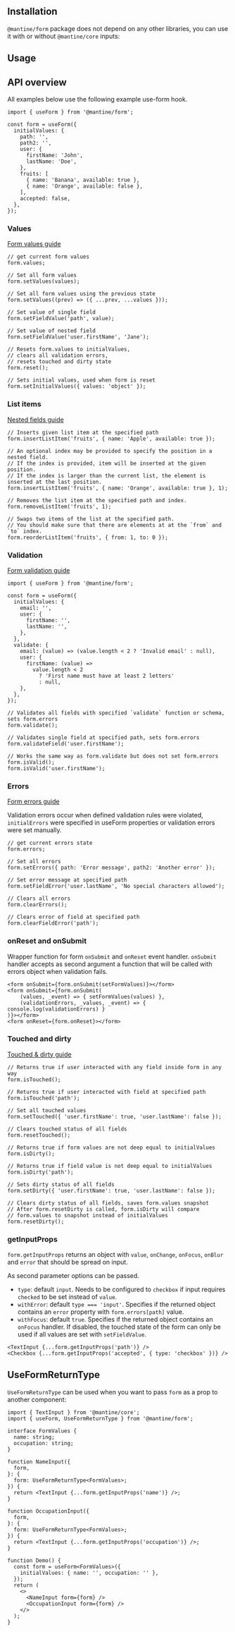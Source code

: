

## Installation

`@mantine/form` package does not depend on any other libraries, you can use it with or without `@mantine/core` inputs:

<InstallScript packages="@mantine/form" />

## Usage

<Demo data={FormDemos.usage} />

## API overview

All examples below use the following example use-form hook.

```tsx
import { useForm } from '@mantine/form';

const form = useForm({
  initialValues: {
    path: '',
    path2: '',
    user: {
      firstName: 'John',
      lastName: 'Doe',
    },
    fruits: [
      { name: 'Banana', available: true },
      { name: 'Orange', available: false },
    ],
    accepted: false,
  },
});
```

### Values

[Form values guide](/form/values/)

```tsx
// get current form values
form.values;

// Set all form values
form.setValues(values);

// Set all form values using the previous state
form.setValues((prev) => ({ ...prev, ...values }));

// Set value of single field
form.setFieldValue('path', value);

// Set value of nested field
form.setFieldValue('user.firstName', 'Jane');

// Resets form.values to initialValues,
// clears all validation errors,
// resets touched and dirty state
form.reset();

// Sets initial values, used when form is reset
form.setInitialValues({ values: 'object' });
```

### List items

[Nested fields guide](/form/nested/)

```tsx
// Inserts given list item at the specified path
form.insertListItem('fruits', { name: 'Apple', available: true });

// An optional index may be provided to specify the position in a nested field.
// If the index is provided, item will be inserted at the given position.
// If the index is larger than the current list, the element is inserted at the last position.
form.insertListItem('fruits', { name: 'Orange', available: true }, 1);

// Removes the list item at the specified path and index.
form.removeListItem('fruits', 1);

// Swaps two items of the list at the specified path.
// You should make sure that there are elements at at the `from` and `to` index.
form.reorderListItem('fruits', { from: 1, to: 0 });
```

### Validation

[Form validation guide](/form/validation/)

```tsx
import { useForm } from '@mantine/form';

const form = useForm({
  initialValues: {
    email: '',
    user: {
      firstName: '',
      lastName: '',
    },
  },
  validate: {
    email: (value) => (value.length < 2 ? 'Invalid email' : null),
    user: {
      firstName: (value) =>
        value.length < 2
          ? 'First name must have at least 2 letters'
          : null,
    },
  },
});

// Validates all fields with specified `validate` function or schema, sets form.errors
form.validate();

// Validates single field at specified path, sets form.errors
form.validateField('user.firstName');

// Works the same way as form.validate but does not set form.errors
form.isValid();
form.isValid('user.firstName');
```

### Errors

[Form errors guide](/form/errors/)

Validation errors occur when defined validation rules were violated, `initialErrors` were specified in useForm properties
or validation errors were set manually.

```tsx
// get current errors state
form.errors;

// Set all errors
form.setErrors({ path: 'Error message', path2: 'Another error' });

// Set error message at specified path
form.setFieldError('user.lastName', 'No special characters allowed');

// Clears all errors
form.clearErrors();

// Clears error of field at specified path
form.clearFieldError('path');
```

### onReset and onSubmit

Wrapper function for form `onSubmit` and `onReset` event handler. `onSubmit` handler accepts as second argument a function
that will be called with errors object when validation fails.

```tsx
<form onSubmit={form.onSubmit(setFormValues)}></form>
<form onSubmit={form.onSubmit(
    (values, _event) => { setFormValues(values) },
    (validationErrors, _values, _event) => { console.log(validationErrors) }
)}></form>
<form onReset={form.onReset}></form>
```

### Touched and dirty

[Touched & dirty guide](/form/status/)

```tsx
// Returns true if user interacted with any field inside form in any way
form.isTouched();

// Returns true if user interacted with field at specified path
form.isTouched('path');

// Set all touched values
form.setTouched({ 'user.firstName': true, 'user.lastName': false });

// Clears touched status of all fields
form.resetTouched();

// Returns true if form values are not deep equal to initialValues
form.isDirty();

// Returns true if field value is not deep equal to initialValues
form.isDirty('path');

// Sets dirty status of all fields
form.setDirty({ 'user.firstName': true, 'user.lastName': false });

// Clears dirty status of all fields, saves form.values snapshot
// After form.resetDirty is called, form.isDirty will compare
// form.values to snapshot instead of initialValues
form.resetDirty();
```

### getInputProps

`form.getInputProps` returns an object with `value`, `onChange`, `onFocus`, `onBlur` and `error` that should be spread on input.

As second parameter options can be passed.

- `type`: default `input`. Needs to be configured to `checkbox` if input requires `checked` to be set instead of `value`.
- `withError`: default `type === 'input'`. Specifies if the returned object contains an `error` property with
  `form.errors[path]` value.
- `withFocus`: default `true`. Specifies if the returned object contains an `onFocus` handler. If disabled, the touched state
  of the form can only be used if all values are set with `setFieldValue`.

```tsx
<TextInput {...form.getInputProps('path')} />
<Checkbox {...form.getInputProps('accepted', { type: 'checkbox' })} />
```

## UseFormReturnType

`UseFormReturnType` can be used when you want to pass `form` as a prop to another component:

```tsx
import { TextInput } from '@mantine/core';
import { useForm, UseFormReturnType } from '@mantine/form';

interface FormValues {
  name: string;
  occupation: string;
}

function NameInput({
  form,
}: {
  form: UseFormReturnType<FormValues>;
}) {
  return <TextInput {...form.getInputProps('name')} />;
}

function OccupationInput({
  form,
}: {
  form: UseFormReturnType<FormValues>;
}) {
  return <TextInput {...form.getInputProps('occupation')} />;
}

function Demo() {
  const form = useForm<FormValues>({
    initialValues: { name: '', occupation: '' },
  });
  return (
    <>
      <NameInput form={form} />
      <OccupationInput form={form} />
    </>
  );
}
```
